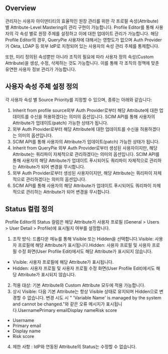 ## Overview
관리자는 사용자 아이덴티티의 효율적인 원장 관리를 위한 각 프로필 속성(Attribute) 별 Attribute-Level Mastering의 관리 구현이 가능합니다. Profile Editor를 통해 사용자의 각 속성 별로 원장 주체를 설정하고 이에 대한 업데이트 관리가 가능합니다. 해당 Profile Editor의 경우, QueryPie 사용자에 대해서는 영향도가 없으며 Auth Provider가 Okta, LDAP 등 외부 IdP로 지정되어 있는 사용자의 속성 관리 주체를 통제합니다. 

또한, 미리 정의된 속성뿐만 아니라 조직의 필요에 따라 사용자 정의 속성(Custom Attribute)을 생성, 수정, 삭제하는 것도 가능합니다. 이를 통해 각 조직의 정책에 맞춘 유연한 사용자 정보 관리가 가능합니다.

## 사용자 속성 주체 설정 정의
각 사용자 속성 별 Source Priority를 지정할 수 있으며, 종류는 아래와 같습니다: 

1. Inherit from profile source외부 Auth Provider로부터 해당 Attribute에 대한 업데이트를 수신을 허용하겠다는 의미의 옵션입니다. SCIM API를 통해 사용자의 Attribute가 업데이트(patch) 가능한 상태가 됩니다. 
  1. 외부 Auth Provider로부터 해당 Attribute에 대한 업데이트를 수신을 허용하겠다는 의미의 옵션입니다. 
  2. SCIM API를 통해 사용자의 Attribute가 업데이트(patch) 가능한 상태가 됩니다. 
2. Inherit from QueryPie 외부 Auth Provider로부터 생성된 사용자이지만, 해당 Attribute는 쿼리파이 자체적으로 관리하겠다는 의미의 옵션입니다. SCIM API를 통해 사용자의 해당 Attribute가 업데이트 푸시되어도 쿼리파이 자체적으로 관리하는 Attribute가 되어 변경을 무시합니다. 
  1. 외부 Auth Provider로부터 생성된 사용자이지만, 해당 Attribute는 쿼리파이 자체적으로 관리하겠다는 의미의 옵션입니다. 
  2. SCIM API를 통해 사용자의 해당 Attribute가 업데이트 푸시되어도 쿼리파이 자체적으로 관리하는 Attribute가 되어 변경을 무시합니다. 

## Status 컬럼 정의
Profile Editor의 Status 컬럼은 해당 Attribute가 사용자 프로필 (General > Users > User Detail > Profile)에 표시될지 여부를 설정합니다.

1. 조작 방식: 드롭다운 메뉴를 통해 Visible 또는 Hidden을 선택합니다.Visible: 사용자 프로필에 해당 Attribute가 표시됩니다.Hidden: 사용자 프로필 및 사용자 프로필 수정 화면(User Profile Edit)에서도 해당 Attribute가 표시되지 않습니다.
  * Visible: 사용자 프로필에 해당 Attribute가 표시됩니다.
  * Hidden: 사용자 프로필 및 사용자 프로필 수정 화면(User Profile Edit)에서도 해당 Attribute가 표시되지 않습니다.
2. 적용 대상: 기본 Attribute와 Custom Attribute 모두에 적용 가능합니다.
3. 상시 Visible: 다음 기본 Attribute는 항상 Visible 상태로 유지되며 Hidden으로 변경할 수 없습니다. 변경 시도 시 " 'Variable Name' is managed by the system and cannot be changed."와 같은 오류 메시지가 표시됩니다.UsernamePrimary emailDisplay nameRisk score
  * Username
  * Primary email
  * Display name
  * Risk score
4. 제한 사항 : IdP와 연동된 Attribute의 Status는 수정할 수 없습니다.
